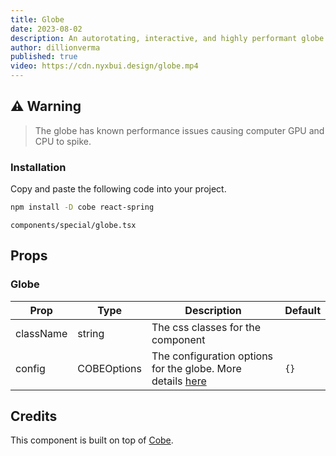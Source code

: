 ```yaml
---
title: Globe
date: 2023-08-02
description: An autorotating, interactive, and highly performant globe made using WebGL.
author: dillionverma
published: true
video: https://cdn.nyxbui.design/globe.mp4
---
```


## ⚠️ Warning

> The globe has known performance issues causing computer GPU and CPU to spike.

<ComponentPreview name="globe-demo" />

<Steps>

### Installation

Copy and paste the following code into your project.

```bash
npm install -D cobe react-spring
```

```text
components/special/globe.tsx
```

<ComponentSource name="globe" />

</Steps>

## Props

### Globe

| Prop      | Type        | Description                                                                                    | Default |
| --------- | ----------- | ---------------------------------------------------------------------------------------------- | ------- |
| className | string      | The css classes for the component                                                              |         |
| config    | COBEOptions | The configuration options for the globe. More details [here](https://cobe.vercel.app/docs/api) | `{}`    |

## Credits

This component is built on top of [Cobe](https://cobe.vercel.app/docs/api).
